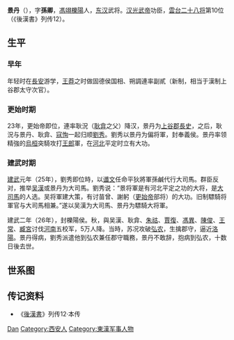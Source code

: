 '''景丹'''（{{bd|前1世紀|？|26年||catIdx=J}}），字'''孫卿'''，[[馮翊|馮翊]][[櫟陽|櫟陽]]人，[[东汉|东汉]]武将。[[汉光武帝|汉光武帝]]功臣，[[雲台二十八将|雲台二十八将]]第10位（《後漢書》列传12）。

==生平==
===早年===
年轻时在[[長安|長安]]游学，[[王莽|王莽]]之时做固德侯国相、朔調連率副貳（新制，相当于漢制上谷郡太守次官）。

===更始时期===
23年，更始帝即位，連率耿況（[[耿弇|耿弇]]之父）降汉，景丹为[[上谷郡|上谷郡]][[長史|長史]]，之后，耿況与景丹、耿弇、[[寇恂|寇恂]]一起归顺[[劉秀|劉秀]]。劉秀以景丹为偏将軍，封奉義侯。景丹率领精強的[[烏桓|烏桓]]突騎攻打[[王郎|王郎]]軍，在[[河北|河北]]平定时立有大功。

===建武时期===
[[建武_(东汉)|建武]]元年（25年），劉秀即位時，以[[谶纬|谶文]]任命平狄將軍孫鹹代行大司馬。群臣反对，推举[[吴漢|吴漢]]或景丹为大司馬。劉秀说：“景将軍是有河北平定之功的大将，是[[大司馬|大司馬]]的人选。吴将軍建大策，有讨苗曾、謝躬（[[更始帝|更始帝]]部将）的大功。旧制驃騎将軍官与大司馬相兼。”遂以吴漢为大司馬、景丹为驃騎大将軍。

建武二年（26年），封櫟陽侯。秋，與吴漢、耿弇、[[朱祜|朱祜]]、[[賈復|賈復]]、[[馮異|馮異]]、[[陳俊|陳俊]]、[[王常_(东汉)|王常]]、[[臧宮|臧宮]]讨伐[[河南|河南]]五校军，5万人降。当時，苏况攻破[[弘农|弘农]]，生擒郡守，逼近[[洛陽|洛陽]]。景丹得病，劉秀派遣他到弘农兼任郡守職務，景丹不敢辞，抱病到弘农，十数日後去世。

==世系图==
<center>
{{familytree/start}}
{{familytree | | | | | Da |Da=栎阳侯'''景丹''' }}
{{familytree | | | | | |!| | | | }}
{{familytree | | | | | Sh |Sh=余吾侯[[景尚|景尚]] }}
{{familytree | |,|-|-|-|^|-|-|-|.|}}
{{familytree | Ba | | | | | | Ju |Ba=余吾侯[[景苞|景苞]]|Ju=监亭侯[[景遽|景遽]] }}
{{familytree | |!| }}
{{familytree | Li |Li=余吾侯[[景临|景临]] }}
{{familytree/end}}
</center>

== 传记资料 ==
{{wikisource|後漢書/卷22#景丹|景丹传}}
*《[[後漢書|後漢書]]》列传12·本传

{{雲台二十八将}}

{{Authority control}}
{{DEFAULTSORT:Jing景}}
[[Category:景姓|Dan]]
[[Category:西安人|Category:西安人]]
[[Category:東漢军事人物|Category:東漢军事人物]]
